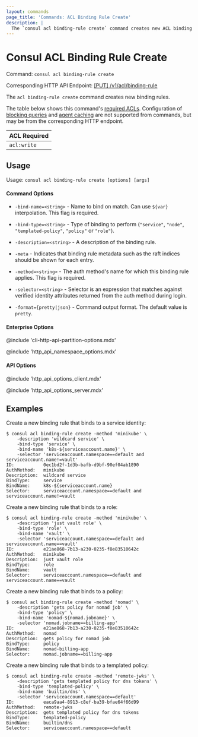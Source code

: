 ```yaml
---
layout: commands
page_title: 'Commands: ACL Binding Rule Create'
description: |
  The `consul acl binding-rule create` command creates new ACL binding rules. These rules bind auth methods to specific services or roles.
---
```


# Consul ACL Binding Rule Create

Command: `consul acl binding-rule create`

Corresponding HTTP API Endpoint: [\[PUT\] /v1/acl/binding-rule](/consul/api-docs/acl/binding-rules#create-a-binding-rule)

The `acl binding-rule create` command creates new binding rules.

The table below shows this command's [required ACLs](/consul/api-docs/api-structure#authentication). Configuration of
[blocking queries](/consul/api-docs/features/blocking) and [agent caching](/consul/api-docs/features/caching)
are not supported from commands, but may be from the corresponding HTTP endpoint.

| ACL Required |
| ------------ |
| `acl:write`  |

## Usage

Usage: `consul acl binding-rule create [options] [args]`

#### Command Options

- `-bind-name=<string>` - Name to bind on match. Can use `${var}`
  interpolation. This flag is required.

- `-bind-type=<string>` - Type of binding to perform (`"service"`, `"node"`, `"templated-policy"`, `"policy"` or `"role"`).

- `-description=<string>` - A description of the binding rule.

- `-meta` - Indicates that binding rule metadata such as the raft
  indices should be shown for each entry.

- `-method=<string>` - The auth method's name for which this binding rule
  applies. This flag is required.

- `-selector=<string>` - Selector is an expression that matches against
  verified identity attributes returned from the auth method during login.

- `-format={pretty|json}` - Command output format. The default value is `pretty`.

#### Enterprise Options

@include 'cli-http-api-partition-options.mdx'

@include 'http_api_namespace_options.mdx'

#### API Options

@include 'http_api_options_client.mdx'

@include 'http_api_options_server.mdx'

## Examples

Create a new binding rule that binds to a service identity:

```shell-session
$ consul acl binding-rule create -method 'minikube' \
    -description 'wildcard service' \
    -bind-type 'service' \
    -bind-name 'k8s-${serviceaccount.name}' \
    -selector 'serviceaccount.namespace==default and serviceaccount.name!=vault'
ID:           0ec1bd2f-1d3b-bafb-d9bf-90ef04ab1890
AuthMethod:   minikube
Description:  wildcard service
BindType:     service
BindName:     k8s-${serviceaccount.name}
Selector:     serviceaccount.namespace==default and serviceaccount.name!=vault
```

Create a new binding rule that binds to a role:

```shell-session
$ consul acl binding-rule create -method 'minikube' \
    -description 'just vault role' \
    -bind-type 'role' \
    -bind-name 'vault' \
    -selector 'serviceaccount.namespace==default and serviceaccount.name==vault'
ID:           e21ae868-7b13-a230-0235-f8e83510642c
AuthMethod:   minikube
Description:  just vault role
BindType:     role
BindName:     vault
Selector:     serviceaccount.namespace==default and serviceaccount.name==vault
```

Create a new binding rule that binds to a policy:

```shell-session
$ consul acl binding-rule create -method 'nomad' \
    -description 'gets policy for nomad job' \
    -bind-type 'policy' \
    -bind-name 'nomad-${nomad.jobname}' \
    -selector 'nomad.jobname==billing-app'
ID:           e21ae868-7b13-a230-0235-f8e83510642c
AuthMethod:   nomad
Description:  gets policy for nomad job
BindType:     policy
BindName:     nomad-billing-app
Selector:     nomad.jobname==billing-app
```

Create a new binding rule that binds to a templated policy:

```shell-session
$ consul acl binding-rule create -method 'remote-jwks' \
    -description 'gets templated policy for dns tokens' \
    -bind-type 'templated-policy' \
    -bind-name 'builtin/dns' \
    -selector 'serviceaccount.namespace==default'
ID:           eaca9aa4-8913-c8ef-ba39-bfae64f66d99
AuthMethod:   remote-jwks
Description:  gets templated policy for dns tokens
BindType:     templated-policy
BindName:     builtin/dns
Selector:     serviceaccount.namespace==default
```